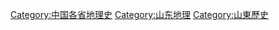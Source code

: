 [[Category:中国各省地理史|Category:中国各省地理史]]
[[Category:山东地理|Category:山东地理]]
[[Category:山東歷史|Category:山東歷史]]